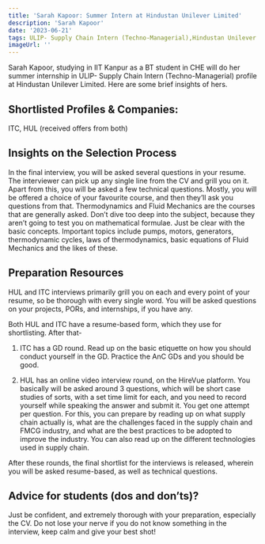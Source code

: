 ---
title: 'Sarah Kapoor: Summer Intern at Hindustan Unilever Limited'
description: 'Sarah Kapoor'
date: '2023-06-21'
tags: ULIP- Supply Chain Intern (Techno-Managerial),Hindustan Unilever Limited,Internship
imageUrl: ''
---

Sarah Kapoor, studying in IIT Kanpur as a BT student in CHE will do
her summer internship in ULIP- Supply Chain Intern (Techno-Managerial) profile at Hindustan Unilever Limited. Here are some brief
insights of hers.

## Shortlisted Profiles & Companies:
ITC, HUL (received offers from both)

## Insights on the Selection Process
In the final interview, you will be asked several questions in your resume. The interviewer can pick up any single line from the CV and grill you on it. Apart from this, you will be asked a few technical questions. Mostly, you will be offered a choice of your favourite course, and then they’ll ask you questions from that. Thermodynamics and Fluid Mechanics are the courses that are generally asked. Don’t dive too deep into the subject, because they aren’t going to test you on mathematical formulae. Just be clear with the basic concepts. Important topics include pumps, motors, generators, thermodynamic cycles, laws of thermodynamics, basic equations of Fluid Mechanics and the likes of these. 

##  Preparation Resources
HUL and ITC interviews primarily grill you on each and every point of your resume, so be thorough with every single word. You will be asked questions on your projects, PORs, and internships, if you have any. 

Both HUL and ITC have a resume-based form, which they use for shortlisting. After that-

1. ITC has a GD round. Read up on the basic etiquette on how you should conduct yourself in the GD. Practice the AnC GDs and you should be good. 

2. HUL has an online video interview round, on the HireVue platform. You basically will be asked around 3 questions, which will be short case studies of sorts, with a set time limit for each, and you need to record yourself while speaking the answer and submit it. You get one attempt per question. For this, you can prepare by reading up on what supply chain actually is, what are the challenges faced in the supply chain and FMCG industry, and what are the best practices to be adopted to improve the industry. You can also read up on the different technologies used in supply chain. 

After these rounds, the final shortlist for the interviews is released, wherein you will be asked resume-based, as well as technical questions. 

## Advice for students (dos and don’ts)? 
Just be confident, and extremely thorough with your preparation, especially the CV. Do not lose your nerve if you do not know something in the interview, keep calm and give your best shot!


